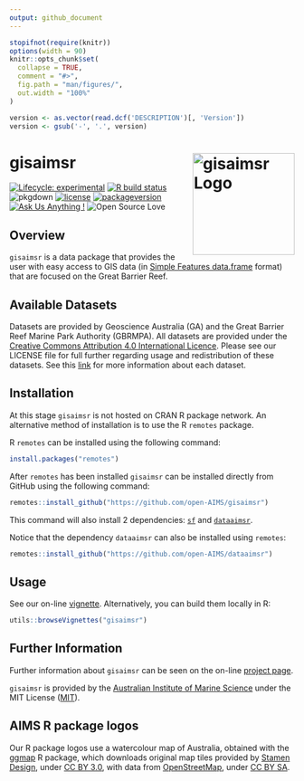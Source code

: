 ```yaml
---
output: github_document
---
```


<!-- README.md is generated from README.Rmd. Please edit that file -->

```r
stopifnot(require(knitr))
options(width = 90)
knitr::opts_chunk$set(
  collapse = TRUE,
  comment = "#>",
  fig.path = "man/figures/",
  out.width = "100%"
)
```

```r
version <- as.vector(read.dcf('DESCRIPTION')[, 'Version'])
version <- gsub('-', '.', version)
```

# gisaimsr <img src="man/figures/logo.png" width = 180 alt="gisaimsr Logo" align="right" />

<!-- badges: start -->
[![Lifecycle:
experimental](https://img.shields.io/badge/lifecycle-experimental-orange.svg)](https://www.tidyverse.org/lifecycle/#experimental)
[![R build status](https://github.com/open-AIMS/gisaimsr/workflows/R-CMD-check/badge.svg)](https://github.com/open-AIMS/gisaimsr/actions)
![pkgdown](https://github.com/open-AIMS/gisaimsr/workflows/pkgdown/badge.svg)
[![license](https://img.shields.io/badge/license-MIT + file LICENSE-lightgrey.svg)](https://choosealicense.com/)
[![packageversion](https://img.shields.io/badge/Package%20version-`r version`-orange.svg)](commits/master)
[![Ask Us Anything
!](https://img.shields.io/badge/Ask%20us-anything-1abc9c.svg)](https://github.com/open-AIMS/gisaimsr/issues/new)
![Open Source
Love](https://badges.frapsoft.com/os/v2/open-source.svg?v=103)
<!-- badges: end -->

## Overview 

`gisaimsr` is a data package that provides the user with easy access to GIS data (in [Simple Features data.frame](https://cran.r-project.org/package=sf) format) that are focused on the Great Barrier Reef.

## Available Datasets

Datasets are provided by Geoscience Australia (GA) and the Great Barrier Reef Marine Park Authority (GBRMPA). All datasets are provided under the [Creative Commons Attribution 4.0 International Licence](http://creativecommons.org/licenses/by/4.0/legalcode). Please see our LICENSE file for full further regarding usage and redistribution of these datasets. See this [link](https://open-AIMS.github.io/gisaimsr/reference/index.html) for more information about each dataset.

## Installation

At this stage `gisaimsr` is not hosted on CRAN R package network.
An alternative method of installation is to use the R `remotes` package.

R `remotes` can be installed using the following command:

```r
install.packages("remotes")
```

After `remotes` has been installed `gisaimsr` can be installed directly from GitHub using the following command:

```r
remotes::install_github("https://github.com/open-AIMS/gisaimsr")
```

This command will also install 2 dependencies: [`sf`](https://cran.r-project.org/package=sf) and [`dataaimsr`](https://open-AIMS.github.io/dataaimsr).

Notice that the dependency `dataaimsr` can also be installed using `remotes`:

```r
remotes::install_github("https://github.com/open-AIMS/dataaimsr")
```

## Usage

See our on-line [vignette](https://open-AIMS.github.io/gisaimsr/articles/examples.html).
Alternatively, you can build them locally in R:

```r
utils::browseVignettes("gisaimsr")
```

## Further Information

Further information about `gisaimsr` can be seen on the on-line [project page](https://open-AIMS.github.io/gisaimsr).

`gisaimsr` is provided by the [Australian Institute of Marine Science](https://www.aims.gov.au) under the MIT License ([MIT](http://opensource.org/licenses/MIT)).

## AIMS R package logos

Our R package logos use a watercolour map of Australia, obtained with the [ggmap](https://cran.r-project.org/package=ggmap) R package, which downloads original map tiles provided by [Stamen Design](http://stamen.com), under [CC BY 3.0](http://creativecommons.org/licenses/by/3.0), with data from [OpenStreetMap](http://openstreetmap.org), under [CC BY SA](http://creativecommons.org/licenses/by-sa/3.0).
